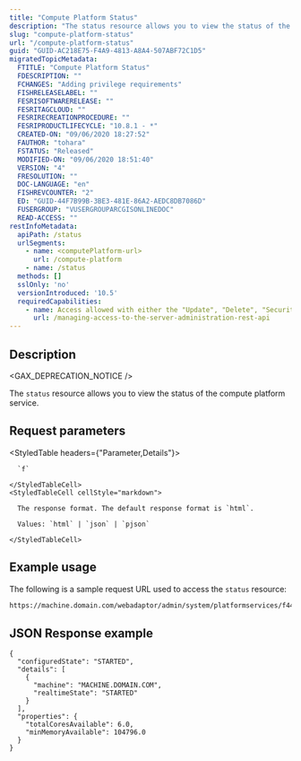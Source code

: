 ```yaml
---
title: "Compute Platform Status"
description: "The status resource allows you to view the status of the Compute Platform status."
slug: "compute-platform-status"
url: "/compute-platform-status"
guid: "GUID-AC218E75-F4A9-4813-A8A4-507ABF72C1D5"
migratedTopicMetadata:
  FTITLE: "Compute Platform Status"
  FDESCRIPTION: ""
  FCHANGES: "Adding privilege requirements"
  FISHRELEASELABEL: ""
  FESRISOFTWARERELEASE: ""
  FESRITAGCLOUD: ""
  FESRIRECREATIONPROCEDURE: ""
  FESRIPRODUCTLIFECYCLE: "10.8.1 - *"
  CREATED-ON: "09/06/2020 18:27:52"
  FAUTHOR: "tohara"
  FSTATUS: "Released"
  MODIFIED-ON: "09/06/2020 18:51:40"
  VERSION: "4"
  FRESOLUTION: ""
  DOC-LANGUAGE: "en"
  FISHREVCOUNTER: "2"
  ED: "GUID-44F7B99B-3BE3-481E-86A2-AEDC8DB7086D"
  FUSERGROUP: "VUSERGROUPARCGISONLINEDOC"
  READ-ACCESS: ""
restInfoMetadata:
  apiPath: /status
  urlSegments:
    - name: <computePlatform-url>
      url: /compute-platform
    - name: /status
  methods: []
  sslOnly: 'no'
  versionIntroduced: '10.5'
  requiredCapabilities:
    - name: Access allowed with either the "Update", "Delete", "Security and Infrastructure", or "Servers" privileges
      url: /managing-access-to-the-server-administration-rest-api
---
```


## Description

<GAX_DEPRECATION_NOTICE />

The `status` resource allows you to view the status of the compute platform service.


##  Request parameters

<StyledTable headers={"Parameter,Details"}>
  <StyledTableRow>
    <StyledTableCell cellStyle="markdown">

      `f` 

    </StyledTableCell>
    <StyledTableCell cellStyle="markdown">

      The response format. The default response format is `html`.

      Values: `html` | `json` | `pjson`

    </StyledTableCell>
  </StyledTableRow>
</StyledTable>


## Example usage

The following is a sample request URL used to access the `status` resource:

```markdown
https://machine.domain.com/webadaptor/admin/system/platformservices/f44d878f-1341-4444-aa1d-53597f6756c3/status?f=json
```

## JSON Response example

```other
{
  "configuredState": "STARTED",
  "details": [
    {
      "machine": "MACHINE.DOMAIN.COM",
      "realtimeState": "STARTED"
    }
  ],
  "properties": {
    "totalCoresAvailable": 6.0,
    "minMemoryAvailable": 104796.0
  }
}
```